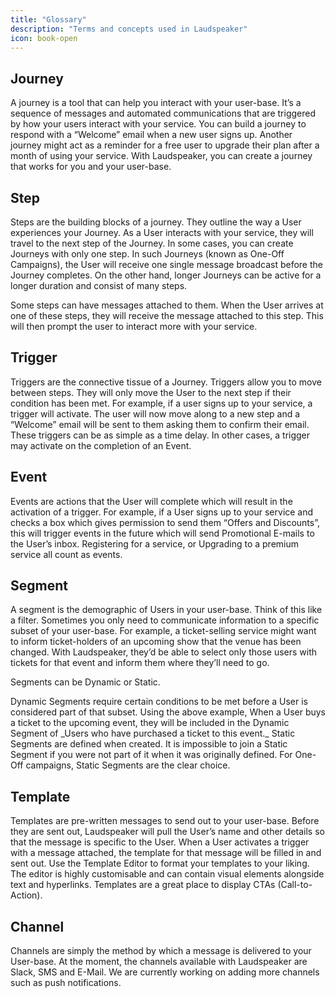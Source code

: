 ```yaml
---
title: "Glossary"
description: "Terms and concepts used in Laudspeaker"
icon: book-open
---
```


## Journey[](#step "Direct link to heading")
A journey is a tool that can help you interact with your user-base. It’s a
sequence of messages and automated communications that are triggered by how your
users interact with your service. You can build a journey to respond with a
“Welcome” email when a new user signs up. Another journey might act as a
reminder for a free user to upgrade their plan after a month of using your
service. With Laudspeaker, you can create a journey that works for you and your
user-base.

## Step[](#step "Direct link to heading")

Steps are the building blocks of a journey. They outline the way a User
experiences your Journey. As a User interacts with your service, they will
travel to the next step of the Journey. In some cases, you can create Journeys
with only one step. In such Journeys (known as One-Off Campaigns), the User will
receive one single message broadcast before the Journey completes. On the other
hand, longer Journeys can be active for a longer duration and consist of many
steps.

Some steps can have messages attached to them. When the User arrives at one of
these steps, they will receive the message attached to this step. This will then
prompt the user to interact more with your service.

## Trigger[](#trigger "Direct link to heading")

Triggers are the connective tissue of a Journey. Triggers allow you to move
between steps. They will only move the User to the next step if their condition
has been met. For example, if a user signs up to your service, a trigger will
activate. The user will now move along to a new step and a “Welcome” email will
be sent to them asking them to confirm their email. These triggers can be as
simple as a time delay. In other cases, a trigger may activate on the completion
of an Event.

## Event[](#event "Direct link to heading")

Events are actions that the User will complete which will result in the
activation of a trigger. For example, if a User signs up to your service and
checks a box which gives permission to send them “Offers and Discounts”, this
will trigger events in the future which will send Promotional E-mails to the
User’s inbox. Registering for a service, or Upgrading to a premium service all
count as events.

## Segment[](#segment "Direct link to heading")

A segment is the demographic of Users in your user-base. Think of this like a
filter. Sometimes you only need to communicate information to a specific subset
of your user-base. For example, a ticket-selling service might want to inform
ticket-holders of an upcoming show that the venue has been changed. With
Laudspeaker, they’d be able to select only those users with tickets for that
event and inform them where they’ll need to go.

<Info>Segments can be Dynamic or Static.</Info>

<Accordion title="Dynamic Segments">
Dynamic Segments require certain conditions to be met before a User is
considered part of that subset. Using the above example, When a User buys a
ticket to the upcoming event, they will be included in the Dynamic Segment of
_Users who have purchased a ticket to this event._
</Accordion>

<Accordion title="Static Segments">
Static Segments are defined when created. It is impossible to join a Static
Segment if you were not part of it when it was originally defined. For One-Off
campaigns, Static Segments are the clear choice.
</Accordion>

## Template[](#template "Direct link to heading")

Templates are pre-written messages to send out to your user-base. Before they
are sent out, Laudspeaker will pull the User’s name and other details so that
the message is specific to the User. When a User activates a trigger with a
message attached, the template for that message will be filled in and sent out.
Use the Template Editor to format your templates to your liking. The editor is
highly customisable and can contain visual elements alongside text and
hyperlinks. Templates are a great place to display CTAs (Call-to-Action).

## Channel[](#channel "Direct link to heading")

Channels are simply the method by which a message is delivered to your
User-base. At the moment, the channels available with Laudspeaker are Slack, SMS
and E-Mail. We are currently working on adding more channels such as push
notifications.
